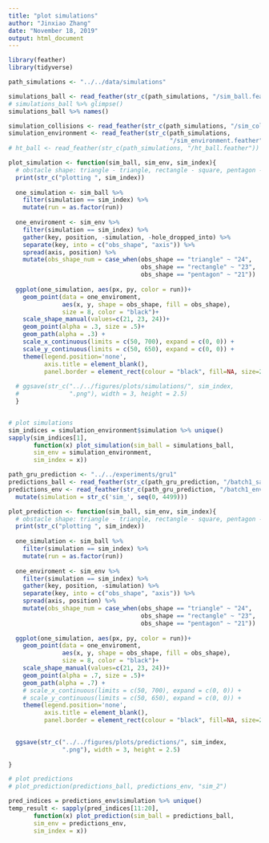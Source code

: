 ```yaml
---
title: "plot simulations"
author: "Jinxiao Zhang"
date: "November 18, 2019"
output: html_document
---
```


```r
library(feather)
library(tidyverse)
```

```r
path_simulations <- "../../data/simulations"

```

```r
simulations_ball <- read_feather(str_c(path_simulations, "/sim_ball.feather"))
# simulations_ball %>% glimpse()
simulations_ball %>% names()

simulation_collisions <- read_feather(str_c(path_simulations, "/sim_collisions.feather"))
simulation_environment <- read_feather(str_c(path_simulations,
                                             "/sim_environment.feather"))
# ht_ball <- read_feather(str_c(path_simulations, "/ht_ball.feather"))


```

```r
plot_simulation <- function(sim_ball, sim_env, sim_index){
  # obstacle shape: triangle - triangle, rectangle - square, pentagon - circle
  print(str_c("plotting ", sim_index))
  
  one_simulation <- sim_ball %>% 
    filter(simulation == sim_index) %>% 
    mutate(run = as.factor(run))
  
  one_enviroment <- sim_env %>% 
    filter(simulation == sim_index) %>% 
    gather(key, position, -simulation, -hole_dropped_into) %>% 
    separate(key, into = c("obs_shape", "axis")) %>% 
    spread(axis, position) %>% 
    mutate(obs_shape_num = case_when(obs_shape == "triangle" ~ "24",
                                     obs_shape == "rectangle" ~ "23",
                                     obs_shape == "pentagon" ~ "21"))
  
  ggplot(one_simulation, aes(px, py, color = run))+
    geom_point(data = one_enviroment, 
               aes(x, y, shape = obs_shape, fill = obs_shape),
               size = 8, color = "black")+
    scale_shape_manual(values=c(21, 23, 24))+
    geom_point(alpha = .3, size = .5)+
    geom_path(alpha = .3) +
    scale_x_continuous(limits = c(50, 700), expand = c(0, 0)) +
    scale_y_continuous(limits = c(50, 650), expand = c(0, 0)) +
    theme(legend.position='none',
          axis.title = element_blank(),
          panel.border = element_rect(colour = "black", fill=NA, size=2))
  
  # ggsave(str_c("../../figures/plots/simulations/", sim_index,
  #              ".png"), width = 3, height = 2.5)
  }


# plot simulations
sim_indices = simulation_environment$simulation %>% unique()
sapply(sim_indices[1], 
       function(x) plot_simulation(sim_ball = simulations_ball,
       sim_env = simulation_environment,
       sim_index = x))
```

```r
path_gru_prediction <- "../../experiments/gru1"
predictions_ball <- read_feather(str_c(path_gru_prediction, "/batch1_samp.feather"))
predictions_env <- read_feather(str_c(path_gru_prediction, "/batch1_envs.feather")) %>% 
  mutate(simulation = str_c('sim_', seq(0, 4499)))

```

```r
plot_prediction <- function(sim_ball, sim_env, sim_index){
  # obstacle shape: triangle - triangle, rectangle - square, pentagon - circle
  print(str_c("plotting ", sim_index))
  
  one_simulation <- sim_ball %>% 
    filter(simulation == sim_index) %>% 
    mutate(run = as.factor(run))
  
  one_enviroment <- sim_env %>% 
    filter(simulation == sim_index) %>% 
    gather(key, position, -simulation) %>% 
    separate(key, into = c("obs_shape", "axis")) %>% 
    spread(axis, position) %>% 
    mutate(obs_shape_num = case_when(obs_shape == "triangle" ~ "24",
                                     obs_shape == "rectangle" ~ "23",
                                     obs_shape == "pentagon" ~ "21"))
  
  ggplot(one_simulation, aes(px, py, color = run))+
    geom_point(data = one_enviroment, 
               aes(x, y, shape = obs_shape, fill = obs_shape),
               size = 8, color = "black")+
    scale_shape_manual(values=c(21, 23, 24))+
    geom_point(alpha = .7, size = .5)+
    geom_path(alpha = .7) +
    # scale_x_continuous(limits = c(50, 700), expand = c(0, 0)) +
    # scale_y_continuous(limits = c(50, 650), expand = c(0, 0)) +
    theme(legend.position='none',
          axis.title = element_blank(),
          panel.border = element_rect(colour = "black", fill=NA, size=2))
  

  ggsave(str_c("../../figures/plots/predictions/", sim_index,
               ".png"), width = 3, height = 2.5)
  
}

# plot predictions
# plot_prediction(predictions_ball, predictions_env, "sim_2")

pred_indices = predictions_env$simulation %>% unique()
temp_result <- sapply(pred_indices[11:20],
       function(x) plot_prediction(sim_ball = predictions_ball,
       sim_env = predictions_env,
       sim_index = x))

```





